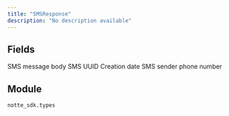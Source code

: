 ```yaml
---
title: "SMSResponse"
description: "No description available"
---
```




## Fields

<ParamField path="body" type="str" required>
  SMS message body
</ParamField>

<ParamField path="sms_id" type="str" required>
  SMS UUID
</ParamField>

<ParamField path="created_at" type="datetime" required>
  Creation date
</ParamField>

<ParamField path="sender" type="UnionType[str, None]" required>
  SMS sender phone number
</ParamField>


## Module

`notte_sdk.types`
